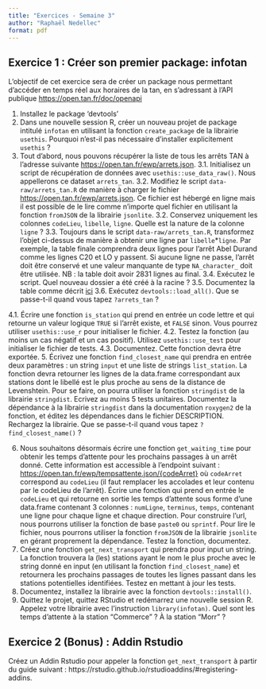 ```yaml
---
title: "Exercices - Semaine 3"
author: "Raphaël Nedellec"
format: pdf
---
```




## Exercice 1 : Créer son premier package: infotan

L'objectif de cet exercice sera de créer un package nous permettant d'accéder en temps réel aux horaires de la tan, en s'adressant à l'API publique <https://open.tan.fr/doc/openapi>

1. Installez le package 'devtools'
2. Dans une nouvelle session R, créer un nouveau projet de package intitulé `infotan` en utilisant la fonction `create_package` de la librairie `usethis`. Pourquoi n'est-il pas nécessaire d'installer explicitement `usethis` ?
3. Tout d'abord, nous pouvons récupérer la liste de tous les arrêts TAN à l'adresse suivante <https://open.tan.fr/ewp/arrets.json>.
3.1. Initialisez un script de récupération de données avec `usethis::use_data_raw()`. Nous appellerons ce dataset `arrets_tan`.
3.2. Modifiez le script `data-raw/arrets_tan.R` de manière à charger le fichier <https://open.tan.fr/ewp/arrets.json>. Ce fichier est hébergé en ligne mais il est possible de le lire comme n'importe quel fichier en utilisant la fonction `fromJSON` de la librairie `jsonlite`. 
3.2. Conservez uniquement les colonnes `codeLieu`, `libelle`, `ligne`. Quelle est la nature de la colonne `ligne` ?
3.3. Toujours dans le script `data-raw/arrets_tan.R`, transformez l'objet ci-dessus de manière à obtenir une ligne par `libelle`*`ligne`. Par exemple, la table finale comprendra deux lignes pour l'arrêt Abel Durand comme les lignes C20 et LO y passent. Si aucune ligne ne passe, l'arrêt doit être conservé et une valeur manquante de type `NA_character_` doit être utilisée. NB : la table doit avoir 2831 lignes au final.
3.4. Exécutez le script. Quel nouveau dossier a été créé à la racine ?
3.5. Documentez la table comme décrit [ici](https://r-pkgs.org/data.html#sec-documenting-data)
3.6. Exécutez `devtools::load_all()`. Que se passe-t-il quand vous tapez `?arrets_tan` ?

4.1. Écrire une fonction `is_station` qui prend en entrée un code lettre et qui retourne un valeur logique `TRUE` si l'arrêt existe, et `FALSE` sinon. Vous pourrez utiliser `usethis::use_r` pour initialiser le fichier.
4.2. Testez la fonction (au moins un cas négatif et un cas positif). Utilisez `usethis::use_test` pour initialiser le fichier de tests.
4.3. Documentez. Cette fonction devra être exportée. 
5. Écrivez une fonction `find_closest_name` qui prendra en entrée deux paramètres : un string `input` et une liste de strings `list_station`. La fonction devra retourner les lignes de la data.frame correspondant aux stations dont le libellé est le plus proche au sens de la distance de Levenshtein. Pour se faire, on pourra utiliser la fonction `stringdist` de la librairie `stringdist`. Ecrivez au moins 5 tests unitaires. Documentez la dépendance à la librairie `stringdist` dans la documentation `roxygen2` de la fonction, et éditez les dépendances dans le fichier DESCRIPTION. Rechargez la librairie. Que se passe-t-il quand vous tapez `?find_closest_name()` ?

6. Nous souhaitons désormais écrire une fonction `get_waiting_time` pour obtenir les temps d'attente pour les prochains passages à un arrêt donné. Cette information est accessible à l'endpoint suivant : <https://open.tan.fr/ewp/tempsattente.json/{codeArret}> où `codeArret` correspond au `codeLieu` (il faut remplacer les accolades et leur contenu par le codeLieu de l'arrêt). Écrire une fonction qui prend en entrée le `codeLieu` et qui retourne en sortie les temps d'attente sous forme d'une data.frame contenant 3 colonnes : `numLigne`, `terminus`, `temps`, contenant une ligne pour chaque ligne et chaque direction. Pour construire l'url, nous pourrons utiliser la fonction de base `paste0` ou `sprintf`. Pour lire le fichier, nous pourrons utiliser la fonction `fromJSON` de la librairie `jsonlite` en gérant proprement la dépendance. Testez la fonction, documentez.
7. Créez une fonction `get_next_transport` qui prendra pour input un string. La fonction trouvera la (les) stations ayant le nom le plus proche avec le string donné en input (en utilisant la fonction `find_closest_name`) et retournera les prochains passages de toutes les lignes passant dans les stations potentielles identifiées. Testez en mettant à jour les tests.
8. Documentez, installez la librairie avec la fonction `devtools::install()`.
9. Quittez le projet, quittez RStudio et redémarrez une nouvelle session R. Appelez votre librairie avec l'instruction `library(infotan)`. Quel sont les temps d'attente à la station "Commerce" ? À la station "Morr" ?


## Exercice 2 (Bonus) : Addin Rstudio

Créez un Addin Rstudio pour appeler la fonction `get_next_transport` à partir du guide suivant : https://rstudio.github.io/rstudioaddins/#registering-addins.

